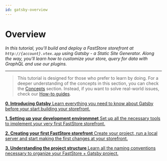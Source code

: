 ```yaml
---
id: gatsby-overview
---
```



# Overview

*In this tutorial, you'll build and deploy a FastStore storefront at `http://{account}.vtex.app` using Gatsby - a Static Site Generator. Along the way, you'll learn how to customize your store, query for data with GraphQL and use our plugins.*

---

> This tutorial is designed for those who prefer to learn by doing. For a deeper understanding of the concepts in this section, you can check the [Concepts](/conceptual-guides/overview) section. Instead, if you want to solve real-world issues, check our [How-to guides](/how-to-guides/overview). 

<StepCard home>

[ **0. Introducing Gatsby** Learn everything you need to know about Gatsby before your start building your storefront.](/tutorials/gatsby/1)

[ **1. Setting up your development environmnet** Set up all the necessary tools to implement your very first FastStore storefront.](/tutorials/gatsby/2)

[**2. Creating your first FastStore storefront** Create your project, run a local server and start making the first changes at your storefront.](/tutorials/gatsby/3)

[**3. Understanding the project structure** Learn all the naming conventions necessary to organize your FastStore + Gatsby project.](/tutorials/gatsby/4)

</StepCard>
